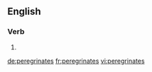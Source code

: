 ==English==

===Verb===
{{head|en}}

# {{en-third-person singular of|peregrinate}}

[[de:peregrinates]]
[[fr:peregrinates]]
[[vi:peregrinates]]